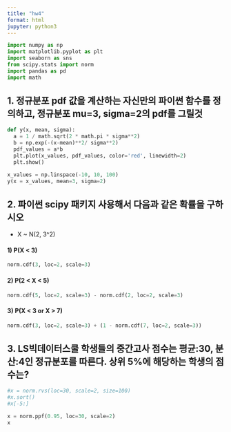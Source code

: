 ```yaml
---
title: "hw4"
format: html
jupyter: python3
---
```

```python
import numpy as np
import matplotlib.pyplot as plt
import seaborn as sns
from scipy.stats import norm
import pandas as pd
import math
```

## 1. 정규분포 pdf 값을 계산하는 자신만의 파이썬 함수를 정의하고, 정규분포 mu=3, sigma=2의 pdf를 그릴것
```python
def y(x, mean, sigma):
  a = 1 / math.sqrt(2 * math.pi * sigma**2)
  b = np.exp(-(x-mean)**2/ sigma**2)
  pdf_values = a*b
  plt.plot(x_values, pdf_values, color='red', linewidth=2)
  plt.show()

x_values = np.linspace(-10, 10, 100)
y(x = x_values, mean=3, sigma=2)
```

## 2. 파이썬 scipy 패키지 사용해서 다음과 같은 확률을 구하시오
- X ~ N(2, 3^2)

#### 1) P(X < 3)
```python
norm.cdf(3, loc=2, scale=3)
```

#### 2) P(2 < X < 5)
```python
norm.cdf(5, loc=2, scale=3) - norm.cdf(2, loc=2, scale=3)
```

#### 3) P(X < 3 or X > 7)
```python
norm.cdf(3, loc=2, scale=3) + (1 - norm.cdf(7, loc=2, scale=3))
```

## 3. LS빅데이터스쿨 학생들의 중간고사 점수는 평균:30, 분산:4인 정규분포를 따른다. 상위 5%에 해당하는 학생의 점수는?
```python
#x = norm.rvs(loc=30, scale=2, size=100)
#x.sort()
#x[-5:]

x = norm.ppf(0.95, loc=30, scale=2)
x
```
